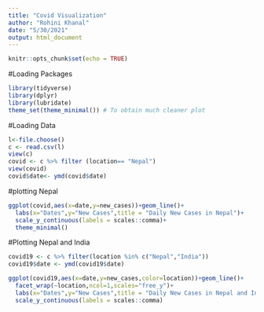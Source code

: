 ```yaml
---
title: "Covid Visualization"
author: "Rohini Khanal"
date: "5/30/2021"
output: html_document
---
```


```r
knitr::opts_chunk$set(echo = TRUE)
```

#Loading Packages
```r
library(tidyverse)
library(dplyr)
library(lubridate)
theme_set(theme_minimal()) # To obtain much cleaner plot

```

#Loading Data
```r
l<-file.choose()
c <- read.csv(l)
view(c)
covid <- c %>% filter (location== "Nepal")
view(covid)
covid$date<- ymd(covid$date)

```

#plotting Nepal
```r
ggplot(covid,aes(x=date,y=new_cases))+geom_line()+
  labs(x="Dates",y="New Cases",title = "Daily New Cases in Nepal")+
  scale_y_continuous(labels = scales::comma)+
  theme_minimal()
```

#Plotting Nepal and India
```r
covid19 <- c %>% filter(location %in% c("Nepal","India"))
covid19$date <- ymd(covid19$date)

ggplot(covid19,aes(x=date,y=new_cases,color=location))+geom_line()+
  facet_wrap(~location,ncol=1,scales="free_y")+
  labs(x="Dates",y="New Cases",title = "Daily New Cases in Nepal and India")+
  scale_y_continuous(labels = scales::comma)
```




